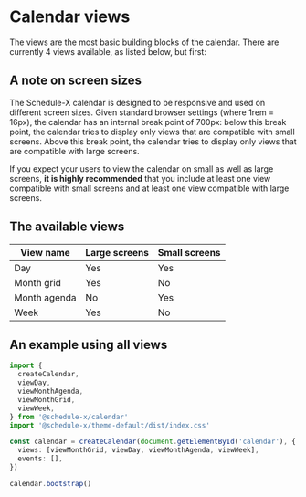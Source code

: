 # Calendar views

The views are the most basic building blocks of the calendar. There are
currently 4 views available, as listed below, but first:

## A note on screen sizes

The Schedule-X calendar is designed to be responsive and used on different
screen sizes. Given standard browser settings (where 1rem = 16px), the
calendar has an internal break point of 700px: below this break point,
the calendar tries to display only views that are compatible with small
screens. Above this break point, the calendar tries to display only views
that are compatible with large screens.

If you expect your users to view the calendar on small as well as large
screens, **it is highly recommended** that you include at least one
view compatible with small screens and at least one view compatible with
large screens.

## The available views

| View name    | Large screens | Small screens |
| ------------ | ------------- | ------------- |
| Day          | Yes           | Yes           |
| Month grid   | Yes           | No            |
| Month agenda | No            | Yes           |
| Week         | Yes           | No            |

## An example using all views

```ts
import {
  createCalendar,
  viewDay,
  viewMonthAgenda,
  viewMonthGrid,
  viewWeek,
} from '@schedule-x/calendar'
import '@schedule-x/theme-default/dist/index.css'

const calendar = createCalendar(document.getElementById('calendar'), {
  views: [viewMonthGrid, viewDay, viewMonthAgenda, viewWeek],
  events: [],
})

calendar.bootstrap()
```
